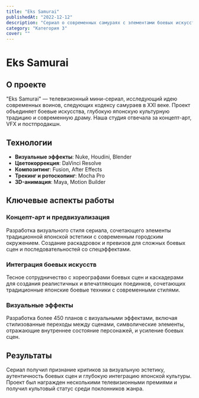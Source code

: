 ```yaml
---
title: "Eks Samurai"
publishedAt: "2022-12-12"
description: "Сериал о современных самураях с элементами боевых искусств и японской культуры"
category: "Категория 3"
cover: ""
---
```


# Eks Samurai

## О проекте

"Eks Samurai" — телевизионный мини-сериал, исследующий идею современных воинов, следующих кодексу самураев в XXI веке. Проект объединяет боевые искусства, глубокую японскую культурную традицию и современную драму. Наша студия отвечала за концепт-арт, VFX и постпродакшн.

## Технологии

- **Визуальные эффекты**: Nuke, Houdini, Blender
- **Цветокоррекция**: DaVinci Resolve
- **Композитинг**: Fusion, After Effects
- **Трекинг и ротоскопинг**: Mocha Pro
- **3D-анимация**: Maya, Motion Builder

## Ключевые аспекты работы

### Концепт-арт и предвизуализация

Разработка визуального стиля сериала, сочетающего элементы традиционной японской эстетики с современным городским окружением. Создание раскадровок и превизов для сложных боевых сцен и последовательностей со спецэффектами.

### Интеграция боевых искусств

Тесное сотрудничество с хореографами боевых сцен и каскадерами для создания реалистичных и впечатляющих поединков, сочетающих традиционные японские боевые техники с современными стилями.

### Визуальные эффекты

Разработка более 450 планов с визуальными эффектами, включая стилизованные переходы между сценами, символические элементы, отражающие внутреннее состояние персонажей, и усиление боевых сцен.

## Результаты

Сериал получил признание критиков за визуальную эстетику, аутентичность боевых сцен и глубокую интеграцию японской культуры. Проект был награжден несколькими телевизионными премиями и получил культовый статус среди поклонников жанра. 